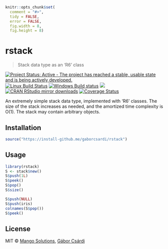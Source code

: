 
```r
knitr::opts_chunk$set(
  comment = "#>",
  tidy = FALSE,
  error = FALSE,
  fig.width = 8,
  fig.height = 8)
```

# rstack

> Stack data type as an 'R6' class

[![Project Status: Active - The project has reached a stable, usable state and is being actively developed.](http://www.repostatus.org/badges/latest/active.svg)](http://www.repostatus.org/#active)
[![Linux Build Status](https://travis-ci.org/gaborcsardi/rstack.svg?branch=master)](https://travis-ci.org/gaborcsardi/rstack)
[![Windows Build status](https://ci.appveyor.com/api/projects/status/github/gaborcsardi/rstack?svg=true)](https://ci.appveyor.com/project/gaborcsardi/rstack)
[![](http://www.r-pkg.org/badges/version/rstack)](http://www.r-pkg.org/pkg/rstack)
[![CRAN RStudio mirror downloads](http://cranlogs.r-pkg.org/badges/rstack)](http://www.r-pkg.org/pkg/rstack)
[![Coverage Status](https://img.shields.io/codecov/c/github/gaborcsardi/rstack/master.svg)](https://codecov.io/github/gaborcsardi/rstack?branch=master)

An extremely simple stack data type, implemented with 'R6' classes. The size
of the stack increases as needed, and the amortized time complexity is O(1).
The stack may contain arbitrary objects.

## Installation

```r
source("https://install-github.me/gaborcsardi/rstack")
```

## Usage

```r
library(rstack)
S <- stack$new()
S$push(1L)
S$peek()
S$pop()
S$size()
```

```r
S$push(NULL)
S$push(iris)
colnames(S$pop())
S$peek()
```

## License

MIT © [Mango Solutions](https://github.com/mangothecat), [Gábor Csárdi](https://github.com/gaborcsardi)
